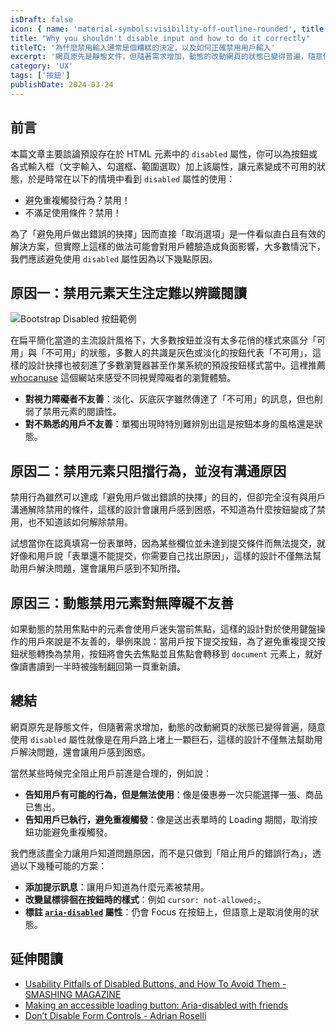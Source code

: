 ```yaml
---
isDraft: false
icon: { name: 'material-symbols:visibility-off-outline-rounded', title: '眼睛上有一條斜線符號' }
title: "Why you shouldn't disable input and how to do it correctly"
titleTC: '為什麼禁用輸入通常是個糟糕的決定，以及如何正確禁用用戶輸入'
excerpt: '網頁原先是靜態文件，但隨著需求增加，動態的改動網頁的狀態已變得普遍，隨意使用 `disabled` 屬性就像是在用戶路上堵上一顆巨石，這樣的設計不僅無法幫助用戶解決問題，還會讓用戶感到困惑。我們應該盡全力讓用戶知道問題原因，而不是只做到「阻止用戶的錯誤行為」。'
category: 'UX'
tags: ['按鈕']
publishDate: 2024-03-24
---
```


## 前言

本篇文章主要談論預設存在於 HTML 元素中的 `disabled` 屬性，你可以為按鈕或各式輸入框（文字輸入、勾選框、範圍選取）加上該屬性，讓元素變成不可用的狀態，於是時常在以下的情境中看到 `disabled` 屬性的使用：

- 避免重複觸發行為？禁用！
- 不滿足使用條件？禁用！

為了「避免用戶做出錯誤的抉擇」因而直接「取消選項」是一件看似直白且有效的解決方案，但實際上這樣的做法可能會對用戶體驗造成負面影響，大多數情況下，我們應該避免使用 `disabled` 屬性因為以下幾點原因。

## 原因一：禁用元素天生注定難以辨識閱讀

![Bootstrap Disabled 按鈕範例](./bootstrap-disabled-buttons.webp 'Disabled 樣式天生就很難辨識')

在扁平簡化當道的主流設計風格下，大多數按鈕並沒有太多花俏的樣式來區分「可用」與「不可用」的狀態，多數人的共識是灰色或淡化的按鈕代表「不可用」，這樣的設計抉擇也被刻進了多數瀏覽器甚至作業系統的預設按鈕樣式當中。這裡推薦 [whocanuse](https://www.whocanuse.com/) 這個網站來感受不同視覺障礙者的瀏覽體驗。

- **對視力障礙者不友善**：淡化、灰底灰字雖然傳達了「不可用」的訊息，但也削弱了禁用元素的閱讀性。
- **對不熟悉的用戶不友善**：單獨出現時特別難辨別出這是按鈕本身的風格還是狀態。

## 原因二：禁用元素只阻擋行為，並沒有溝通原因

禁用行為雖然可以達成「避免用戶做出錯誤的抉擇」的目的，但卻完全沒有與用戶溝通解除禁用的條件，這樣的設計會讓用戶感到困惑，不知道為什麼按鈕變成了禁用，也不知道該如何解除禁用。

試想當你在認真填寫一份表單時，因為某些欄位並未達到提交條件而無法提交，就好像和用戶說「表單還不能提交，你需要自己找出原因」，這樣的設計不僅無法幫助用戶解決問題，還會讓用戶感到不知所措。

## 原因三：動態禁用元素對無障礙不友善

如果動態的禁用焦點中的元素會使用戶迷失當前焦點，這樣的設計對於使用鍵盤操作的用戶來說是不友善的，舉例來說：當用戶按下提交按鈕，為了避免重複提交按鈕狀態轉換為禁用，按鈕將會失去焦點並且焦點會轉移到 `document` 元素上，就好像讀書讀到一半時被強制翻回第一頁重新讀。

## 總結

網頁原先是靜態文件，但隨著需求增加，動態的改動網頁的狀態已變得普遍，隨意使用 `disabled` 屬性就像是在用戶路上堵上一顆巨石，這樣的設計不僅無法幫助用戶解決問題，還會讓用戶感到困惑。

當然某些時候完全阻止用戶前進是合理的，例如說：

- **告知用戶有可能的行為，但是無法使用**：像是優惠券一次只能選擇一張、商品已售出。
- **告知用戶已執行，避免重複觸發**：像是送出表單時的 Loading 期間，取消按鈕功能避免重複觸發。

我們應該盡全力讓用戶知道問題原因，而不是只做到「阻止用戶的錯誤行為」，透過以下幾種可能的方案：

- **添加提示訊息**：讓用戶知道為什麼元素被禁用。
- **改變鼠標徘徊在按鈕時的樣式**：例如 `cursor: not-allowed;`。
- **標註 [`aria-disabled`](https://developer.mozilla.org/en-US/docs/Web/Accessibility/ARIA/Attributes/aria-disabled) 屬性**：仍會 Focus 在按鈕上，但語意上是取消使用的狀態。

## 延伸閱讀

- [Usability Pitfalls of Disabled Buttons, and How To Avoid Them - SMASHING MAGAZINE](https://www.smashingmagazine.com/2021/08/frustrating-design-patterns-disabled-buttons/)
- [Making an accessible loading button: Aria-disabled with friends](https://www.bekk.christmas/post/2023/24/accessible-loading-button)
- [Don’t Disable Form Controls - Adrian Roselli](https://adrianroselli.com/2024/02/dont-disable-form-controls.html)
